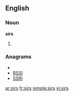 ==English==

===Noun===
'''sirs'''

# {{plural of|[[sir]]}}

===Anagrams===
* {{alphagram|irss}}
* [[RSSI#English|RSSI]]
* [[SSRI#English|SSRI]]

[[ar:sirs]]
[[fr:sirs]]
[[simple:sirs]]
[[vi:sirs]]